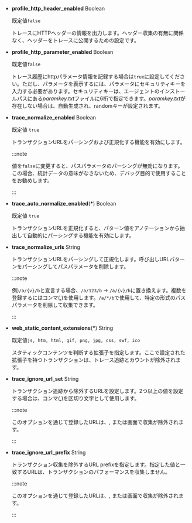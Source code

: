 - **profile_http_header_enabled** <span class='type'>Boolean</span>

  既定値`false`

  トレースにHTTPヘッダーの情報を出力します。ヘッダー収集の有無に関係なく、ヘッダーをトレースに公開するための設定です。 

- **profile_http_parameter_enabled** <span class='type'>Boolean</span><ScrollToLink anchor='profile_http_parameter' />

  既定値`false`

  トレース履歴にhttpパラメータ情報を記録する場合は`true`に設定してください。ただし、パラメータを表示するには、パラメータにセキュリティキーを入力する必要があります。セキュリティキーは、エージェントのインストールパスにある*paramkey.txt*ファイルに6桁で指定できます。*paramkey.txt*が存在しない場合は、自動生成され、randomキーが設定されます。

- **trace_normalize_enabled** <span class='type'>Boolean</span>

  既定値 `true`

  トランザクションURLをパーシングおよび正規化する機能を有効にします。

  :::note

  値を`false`に変更すると、パスパラメータのパーシングが無効になります。 この場合、統計データの意味がなさないため、デバッグ目的で使用することをお勧めします。

  :::

- **trace_auto_normalize_enabled**(**\***) <span class='type'>Boolean</span>

  既定値 `true`

  トランザクションURLを正規化すると、パターン値をアノテーションから抽出して自動的にパーシングする機能を有効にします。

- **trace_normalize_urls** <span class='type'>String</span>

  トランザクションURLをパーシングして正規化します。呼び出しURLパターンをパーシングしてパスパラメータを削除します。  

  :::note

  例)`/a/{v}/b`と宣言する場合、`/a/123/b` → `/a/{v}/b`に置き換えます。複数を登録するにはコンマ(,)を使用します。`/a/*/b`で使用して、特定の形式のパスパラメータを削除して収集できます。

  :::

- **web_static_content_extensions**(**\***) <span class='type'>String</span>

  既定値`js, htm, html, gif, png, jpg, css, swf, ico`

  スタティックコンテンツを判断する拡張子を指定します。ここで設定された拡張子を持つトランザクションは、トレース追跡とカウントが除外されます。

- **trace_ignore_url_set** <span class='type'>String</span>

  トランザクション追跡から除外するURLを設定します。2つ以上の値を設定する場合は、コンマ(,)を区切り文字として使用します。

  :::note

  このオプションを通じて登録したURLは、<Cmdname sid="side_hitmap" className="uitext" />, <Cmdname sid="TTL06209" className="uitext" />または<Cmdname sid="TTL06527" className="uitext" />画面で収集が除外されます。

  :::

- **trace_ignore_url_prefix** <span class='type'>String</span>

  トランザクション収集を除外するURL prefixを指定します。指定した値と一致するURLは、トランザクションのパフォーマンスを収集しません。

  :::note

  このオプションを通じて登録したURLは、<Cmdname sid="side_hitmap" className="uitext" />, <Cmdname sid="TTL06209" className="uitext" />または<Cmdname sid="TTL06527" className="uitext" />画面で収集が除外されます。

  :::
